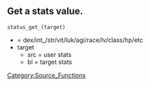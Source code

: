 == Get a stats value. ==
 
 status_get_<stats>(target)

* <stats> 	= dex/int_/str/vit/luk/agi/race/lv/class/hp/etc
* target
** src	= user stats
** bl	= target stats










[[Category:Source_Functions]]